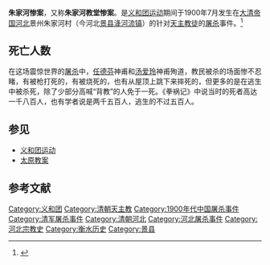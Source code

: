 '''朱家河惨案'''，又称'''朱家河教堂惨案'''。是[[义和团事变|义和团运动]]期间于1900年7月发生在[[清朝|大清帝国]][[河北省|河北]]景州朱家河村（今河北[[景县|景县]][[洚河流镇|洚河流镇]]）的针对[[天主教|天主教徒]]的[[屠杀|屠杀]]事件。<ref>{{Cite web|title=朱家河惨案震惊世界:义和团与清军屠两千教民|url=https://3g.china.com/act/news/11025807/20140716/18636710.html|accessdate=2020-07-21|work=3g.china.com|archive-date=2020-07-21|archive-url=https://web.archive.org/web/20200721151348/https://3g.china.com/act/news/11025807/20140716/18636710.html|dead-url=no}}</ref>

==死亡人数==
在这场震惊世界的[[屠杀|屠杀]]中，[[任德芬|任德芬]]神甫和[[汤爱玲|汤爱玲]]神甫殉道，教民被杀的场面惨不忍睹，有被枪打死的，有被烧死的，也有从屋顶上跳下来摔死的，但更多的是在逃生中被杀死，除了少部分高喊“背教”的人免于一死。《拳祸记》中说当时的死者高达一千八百人，也有学者说是两千五百人，逃生的不过五百人。

==参见==
*[[义和团运动|义和团运动]]
*[[太原教案|太原教案]]

==参考文献==
{{Reflist|25em}}

[[Category:义和团|Category:义和团]]
[[Category:清朝天主教|Category:清朝天主教]]
[[Category:1900年代中国屠杀事件|Category:1900年代中国屠杀事件]]
[[Category:清军屠杀事件|Category:清军屠杀事件]]
[[Category:清朝河北|Category:清朝河北]]
[[Category:河北屠杀事件|Category:河北屠杀事件]]
[[Category:河北宗教史|Category:河北宗教史]]
[[Category:衡水历史|Category:衡水历史]]
[[Category:景县|Category:景县]]